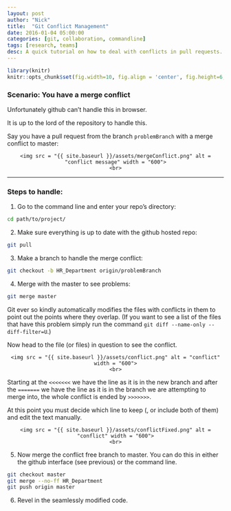 ```yaml
---
layout: post
author: "Nick"
title:  "Git Conflict Management"
date: 2016-01-04 05:00:00
categories: [git, collaboration, commandline]
tags: [research, teams]
desc: A quick tutorial on how to deal with conflicts in pull requests. 
---
```


```r
library(knitr)
knitr::opts_chunk$set(fig.width=10, fig.align = 'center', fig.height=6, warning=FALSE, message=FALSE)
```

### Scenario: You have a merge conflict

Unfortunately github can't handle this in browser. 

It is up to the lord of the repository to handle this. 

Say you have a pull request from the branch `problemBranch` with a merge conflict to master: 

<div style="text-align: center;">
    <img src = "{{ site.baseurl }}/assets/mergeConflict.png" alt = "conflict message" width = "600">
    <br>
</div>

---

### Steps to handle: 

1) Go to the command line and enter your repo's directory: 
  ```bash
  cd path/to/project/
  ```
2) Make sure everything is up to date with the github hosted repo: 
  ```bash
  git pull
  ```
3) Make a branch to handle the merge conflict:  
  ```bash
  git checkout -b HR_Department origin/problemBranch
  ```
4) Merge with the master to see problems: 
  ```bash
  git merge master
  ```
  Git ever so kindly automatically modifies the files with conflicts in them to point out the points where they overlap. (If you want to see a list of the files that have this problem simply run the command `git diff --name-only --diff-filter=U`.)
  
  Now head to the file (or files) in question to see the conflict. 

<div style="text-align: center;">
    <img src = "{{ site.baseurl }}/assets/conflict.png" alt = "conflict" width = "600">
    <br>
</div>

Starting at the `<<<<<<<` we have the line as it is in the new branch and after the `=======` we have the line as it is in the branch we are attempting to merge into, the whole conflict is ended by `>>>>>>>`. 

At this point you must decide which line to keep (, or include both of them) and edit the text manually. 

<div style="text-align: center;">
    <img src = "{{ site.baseurl }}/assets/conflictFixed.png" alt = "conflict" width = "600">
    <br>
</div>

5) Now merge the conflict free branch to master. 
  You can do this in either the github interface (see previous) or the command line. 
  
```bash
git checkout master
git merge --no-ff HR_Department
git push origin master
```
  
6) Revel in the seamlessly modified code. 
